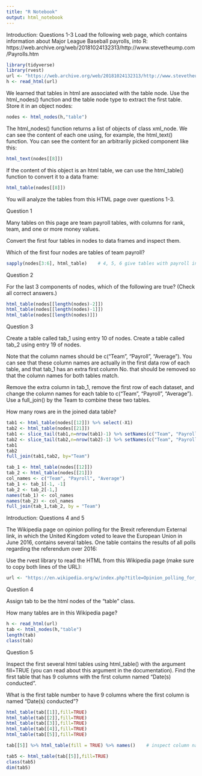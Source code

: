 ```yaml
---
title: "R Notebook"
output: html_notebook
---
```


Introduction: Questions 1-3
Load the following web page, which contains information about Major League Baseball payrolls, into R: https://web.archive.org/web/20181024132313/http://www.stevetheump.com/Payrolls.htm

```r
library(tidyverse)
library(rvest)
url <- "https://web.archive.org/web/20181024132313/http://www.stevetheump.com/Payrolls.htm"
h <- read_html(url)
```

We learned that tables in html are associated with the table node. Use the html_nodes() function and the table node type to extract the first table. Store it in an object nodes:

```r
nodes <- html_nodes(h,"table")
```

The html_nodes() function returns a list of objects of class xml_node. We can see the content of each one using, for example, the html_text() function. You can see the content for an arbitrarily picked component like this:

```r
html_text(nodes[[8]])
```

If the content of this object is an html table, we can use the html_table() function to convert it to a data frame:

```r
html_table(nodes[[8]])
```
You will analyze the tables from this HTML page over questions 1-3.

Question 1

Many tables on this page are team payroll tables, with columns for rank, team, and one or more money values.

Convert the first four tables in nodes to data frames and inspect them.

Which of the first four nodes are tables of team payroll?

```r
sapply(nodes[3:6], html_table)    # 4, 5, 6 give tables with payroll info
```

Question 2

For the last 3 components of nodes, which of the following are true? (Check all correct answers.)

```r
html_table(nodes[[length(nodes)-2]])
html_table(nodes[[length(nodes)-1]])
html_table(nodes[[length(nodes)]])
```

Question 3

Create a table called tab_1 using entry 10 of nodes. Create a table called tab_2 using entry 19 of nodes.

Note that the column names should be c("Team", "Payroll", "Average"). You can see that these column names are actually in the first data row of each table, and that tab_1 has an extra first column No. that should be removed so that the column names for both tables match.

Remove the extra column in tab_1, remove the first row of each dataset, and change the column names for each table to c("Team", "Payroll", "Average"). Use a full_join() by the Team to combine these two tables.

How many rows are in the joined data table?

```r
tab1 <- html_table(nodes[[12]]) %>% select(-X1)
tab2 <- html_table(nodes[[21]])
tab1 <- slice_tail(tab1,n=nrow(tab1)-1) %>% setNames(c("Team", "Payroll", "Average"))
tab2 <- slice_tail(tab2,n=nrow(tab2)-1) %>% setNames(c("Team", "Payroll", "Average"))
tab1
tab2
full_join(tab1,tab2, by="Team")
```
```r
tab_1 <- html_table(nodes[[12]])
tab_2 <- html_table(nodes[[21]])
col_names <- c("Team", "Payroll", "Average")
tab_1 <- tab_1[-1, -1]
tab_2 <- tab_2[-1,]
names(tab_1) <- col_names
names(tab_2) <- col_names
full_join(tab_1,tab_2, by = "Team")
```
Introduction: Questions 4 and 5

The Wikipedia page on opinion polling for the Brexit referendum External link, in which the United Kingdom voted to leave the European Union in June 2016, contains several tables. One table contains the results of all polls regarding the referendum over 2016:

Use the rvest library to read the HTML from this Wikipedia page (make sure to copy both lines of the URL):

```r
url <- "https://en.wikipedia.org/w/index.php?title=Opinion_polling_for_the_United_Kingdom_European_Union_membership_referendum&oldid=896735054"
```

Question 4

Assign tab to be the html nodes of the "table" class.

How many tables are in this Wikipedia page?

```r
h <- read_html(url)
tab <- html_nodes(h,"table")
length(tab)
class(tab)
```
Question 5

Inspect the first several html tables using html_table() with the argument fill=TRUE (you can read about this argument in the documentation). Find the first table that has 9 columns with the first column named "Date(s) conducted".

What is the first table number to have 9 columns where the first column is named "Date(s) conducted"?

```r
html_table(tab[[1]],fill=TRUE)
html_table(tab[[2]],fill=TRUE)
html_table(tab[[3]],fill=TRUE)
html_table(tab[[4]],fill=TRUE)
html_table(tab[[5]],fill=TRUE)

tab[[5]] %>% html_table(fill = TRUE) %>% names()    # inspect column names

tab5 <- html_table(tab[[5]],fill=TRUE)
class(tab5)
dim(tab5)
```

